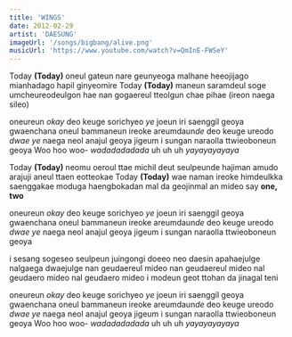 ```yaml
---
title: 'WINGS'
date: 2012-02-29
artist: 'DAESUNG'
imageUrl: '/songs/bigbang/alive.png'
musicUrl: 'https://www.youtube.com/watch?v=QmInE-FWSeY'
---
```


Today **(Today)** oneul gateun nare geunyeoga malhane
heeojijago mianhadago hapil ginyeomire
Today **(Today)** maneun saramdeul soge umcheureodeulgon hae
nan gogaereul tteolgun chae pihae (ireon naega sileo)

oneureun *okay* deo keuge sorichyeo *ye*
joeun iri saenggil geoya
gwaenchana oneul bammaneun
ireoke areumdaun*de*
deo keuge ureodo *dwae ye*
naega neol anajul geoya
jigeum i sungan naraolla ttwieoboneun geoya
Woo hoo woo- *wadadadadada*
uh uh uh *yayayayayaya*

Today **(Today)** neomu oeroul ttae michil deut seulpeunde
hajiman amudo arajuji aneul ttaen eotteokae
Today **(Today)** wae naman ireoke himdeulkka saenggakae
moduga haengbokadan mal da geojinmal an mideo say **one, two**

oneureun *okay* deo keuge sorichyeo *ye*
joeun iri saenggil geoya
gwaenchana oneul bammaneun
ireoke areumdaun*de*
deo keuge ureodo *dwae ye*
naega neol anajul geoya
jigeum i sungan naraolla ttwieoboneun geoya

i sesang sogeseo seulpeun juingongi doeeo
neo daesin apahaejulge nalgaega dwaejulge
nan geudaereul mideo nan geudaereul mideo
nal geudaero mideo nal geudaero mideo
i modeun geot ttohan da jinagal teni

oneureun *okay* deo keuge sorichyeo *ye*
joeun iri saenggil geoya
gwaenchana oneul bammaneun
ireoke areumdaun*de*
deo keuge ureodo *dwae ye*
naega neol anajul geoya
jigeum i sungan naraolla ttwieoboneun geoya
Woo hoo woo- *wadadadadada*
uh uh uh *yayayayayaya*
